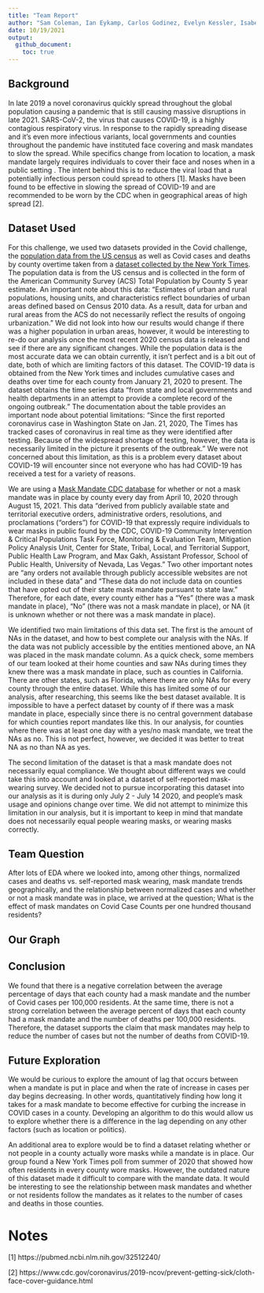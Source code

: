 ```yaml
---
title: "Team Report"
author: "Sam Coleman, Ian Eykamp, Carlos Godinez, Evelyn Kessler, Isabel Serrato"
date: 10/19/2021
output:
  github_document:
    toc: true
---
```


## Background

In late 2019 a novel coronavirus quickly spread throughout the global population causing a pandemic that is still causing massive disruptions in late 2021. SARS-CoV-2, the virus that causes COVID-19, is a highly contagious respiratory virus. In response to the rapidly spreading disease and it’s even more infectious variants, local governments and counties throughout the pandemic have instituted face covering and mask mandates to slow the spread. While specifics change from location to location,  a mask mandate largely requires individuals to cover their face and noses when in a public setting . The intent behind this is to reduce the viral load that a potentially infectious person could spread to others [1]. Masks have been found to be effective in slowing the spread of COVID-19 and are recommended to be worn by the CDC when in geographical areas of high spread [2]. 

## Dataset Used

For this challenge, we used two datasets provided in the Covid challenge, the [population data from the US census](https://data.census.gov/cedsci/table?t=Population%20Total&g=0100000US%240500000&tid=DECENNIALPL2020.P1) as well as Covid cases and deaths by county overtime taken from a [dataset collected by the New York Times](https://raw.githubusercontent.com/nytimes/covid-19-data/master/us-counties.csv). The population data is from the US census and is collected in the form of the American Community Survey (ACS) Total Population by County 5 year estimate. An important note about this data: “Estimates of urban and rural populations, housing units, and characteristics reflect boundaries of urban areas defined based on Census 2010 data. As a result, data for urban and rural areas from the ACS do not necessarily reflect the results of ongoing urbanization.” We did not look into how our results would change if there was a higher population in urban areas, however, it would be interesting to re-do our analysis once the most recent 2020 census data is released and see if there are any significant changes. While the population data is the most accurate data we can obtain currently, it isn’t perfect and is a bit out of date, both of which are limiting factors of this dataset. The COVID-19 data is obtained from the New York times and includes cumulative cases and deaths over time for each county from January 21, 2020 to present.  The dataset obtains the time series data “from state and local governments and health departments in an attempt to provide a complete record of the ongoing outbreak.” The documentation about the table provides an important node about potential limitations: “Since the first reported coronavirus case in Washington State on Jan. 21, 2020, The Times has tracked cases of coronavirus in real time as they were identified after testing. Because of the widespread shortage of testing, however, the data is necessarily limited in the picture it presents of the outbreak.”  We were not concerned about this limitation, as this is a problem every dataset about COVID-19 will encounter since not everyone who has had COVID-19 has received a test for a variety of reasons.

We are using a [Mask Mandate CDC database](https://data.cdc.gov/Policy-Surveillance/U-S-State-and-Territorial-Public-Mask-Mandates-Fro/62d6-pm5i) for whether or not a mask mandate was in place by county every day from April 10, 2020 through August 15, 2021. This data “derived from publicly available state and territorial executive orders, administrative orders, resolutions, and proclamations (“orders”) for COVID-19 that expressly require individuals to wear masks in public found by the CDC, COVID-19 Community Intervention & Critical Populations Task Force, Monitoring & Evaluation Team, Mitigation Policy Analysis Unit, Center for State, Tribal, Local, and Territorial Support, Public Health Law Program, and Max Gakh, Assistant Professor, School of Public Health, University of Nevada, Las Vegas.” Two other important notes are “any orders not available through publicly accessible websites are not included in these data” and “These data do not include data on counties that have opted out of their state mask mandate pursuant to state law.” Therefore, for each date, every county either has a “Yes” (there was a mask mandate in place), “No” (there was not a mask mandate in place), or NA (it is unknown whether or not there was a mask mandate in place).  

We identified two main limitations of this data set. The first is the amount of NAs in the dataset, and how to best complete our analysis with the NAs. If the data was not publicly accessible by the entities mentioned above, an NA was placed in the mask mandate column. As a quick check, some members of our team looked at their home counties and saw NAs during times they knew there was a mask mandate in place, such as counties in California. There are other states, such as Florida, where there are only NAs for every county through the entire dataset. While this has limited some of our analysis, after researching, this seems like the best dataset available. It is impossible to have a perfect dataset by county of if there was a mask mandate in place, especially since there is no central government database for which counties report mandates like this. In our analysis, for counties where there was at least one day with a yes/no mask mandate, we treat the NAs as no. This is not perfect, however, we decided it was better to treat NA as no than NA as yes.

The second limitation of the dataset is that a mask mandate does not necessarily equal compliance. We thought about different ways we could take this into account and looked at a dataset of self-reported mask-wearing survey. We decided not to pursue incorporating this dataset into our analysis as it is during only July 2 - July 14 2020, and people’s mask usage and opinions change over time. We did not attempt to minimize this limitation in our analysis, but it is important to keep in mind that mandate does not necessarily equal people wearing masks, or wearing masks correctly. 



## Team Question

After lots of EDA where we looked into, among other things, normalized cases and deaths vs. self-reported mask wearing, mask mandate trends geographically, and the relationship between normalized cases and whether or not a mask mandate was in place, we arrived at the question; What is the effect of mask mandates on Covid Case Counts per one hundred thousand residents?



## Our Graph




## Conclusion

  We found that there is a negative correlation between the average percentage of days that each county had a mask mandate and the number of Covid cases per 100,000 residents. At the same time, there is not a strong correlation between the average percent of days that each county had a mask mandate and the number of deaths per 100,000 residents. Therefore, the dataset supports the claim that mask mandates may help to reduce the number of cases but not the number of deaths from COVID-19. 


## Future Exploration 

We would be curious to explore the amount of lag that occurs between when a mandate is put in place and when the rate of increase in cases per day begins decreasing. In other words, quantitatively finding how long it takes for a mask mandate to become effective for curbing the increase in COVID cases in a county. Developing an algorithm to do this would allow us to explore whether there is a difference in the lag depending on any other factors (such as location or politics). 

An additional area to explore would be to find a dataset relating whether or not people in a county actually wore masks while a mandate is in place. Our group found a New York Times poll from summer of 2020 that showed how often residents in every county wore masks. However, the outdated nature of this dataset made it difficult to compare with the mandate data. It would be interesting to see the relationship between mask mandates and whether or not residents follow the mandates as it relates to the number of cases and deaths in those counties. 



# Notes

<!-- -------------------------------------------------- -->

[1] https://pubmed.ncbi.nlm.nih.gov/32512240/

[2] https://www.cdc.gov/coronavirus/2019-ncov/prevent-getting-sick/cloth-face-cover-guidance.html



